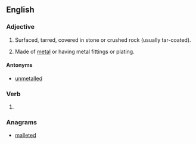 ==English==

===Adjective===
{{en-adj}}

# {{lb|en|of a road}} Surfaced, tarred, covered in stone or crushed rock (usually tar-coated).
# {{lb|en|of any object}} Made of [[metal]] or having metal fittings or plating.

====Antonyms====
* {{sense|of a road}} [[unmetalled]]

===Verb===
{{head|en|verb form}}

# {{en-past of|metal}}

===Anagrams===
* [[malleted#English|malleted]]